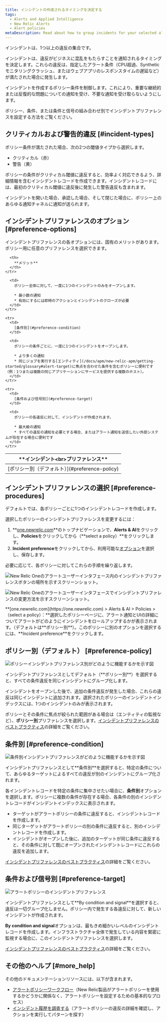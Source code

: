 ```yaml
---
title: インシデントの作成されるタイミングを決定する
tags:
  - Alerts and Applied Intelligence
  - New Relic Alerts
  - Alert policies
metaDescription: Read about how to group incidents for your selected alert policy and select your incident preference. The default is "by policy."
---
```


インシデントは、1つ以上の違反の集合です。

インシデントは、違反がビジネスに混乱をもたらすことを通知されるタイミングを決定します。これらの違反は、指定したアラート条件（CPU超過、Syntheticモニタリングクラッシュ、またはウェブアプリのレスポンスタイムの遅延など）が満たされた場合に発生します。

インシデントを作成するポリシー条件を制御します。これにより、重要な継続的または反復的な問題についての通知を受け、不要な通知を受け取らないようにします。

ポリシー、条件、または条件と信号の組み合わせ別でインシデントプリファレンスを設定する方法をご覧ください。

## クリティカルおよび警告的違反 [#incident-types]

ポリシー条件が満たされた場合、次の2つの閾値タイプから選択します。

* クリティカル（赤）
* 警告（黄）

ポリシーの条件がクリティカル閾値に違反すると、効率よく対応できるよう、詳細情報を含むインシデントレコードを作成できます。インシデントレコードには、最初のクリティカル閾値に違反後に発生した警告違反も含まれます。

インシデントを開いた場合、承認した場合、そして閉じた場合に、ポリシー上のあらゆる通知チャネルに通知が送られます。

## インシデントプリファレンスのオプション [#preference-options]

インシデントプリファレンスの各オプションには、固有のメリットがあります。ポリシー用に任意のプリファレンスを選択できます。

<table>
  <thead>
    <tr>
      <th width={200}>
        **インシデント&lt;br>プリファレンス**
      </th>

      <th>
        **メリット**
      </th>
    </tr>
  </thead>

  <tbody>
    <tr>
      <td>
        [ポリシー別（デフォルト）](#preference-policy)
      </td>

      <td>
        ポリシー全体に対して、一度に1つのインシデントのみをオープンします。

        * 最小数の通知
        * 有効にするには即時のアクションとインシデントのクローズが必要
      </td>
    </tr>

    <tr>
      <td>
        [条件別](#preference-condition)
      </td>

      <td>
        ポリシーの条件ごとに、一度に1つのインシデントをオープンします。

        * より多くの通知
        * 同じジョブを実行する[エンティティ](/docs/apm/new-relic-apm/getting-started/glossary#alert-target)に焦点を合わせた条件を含むポリシーに便利です（例：1つまたは複数の同じアプリケーションにサービスを提供する複数のホスト）。
      </td>
    </tr>

    <tr>
      <td>
        [条件および信号別](#preference-target)
      </td>

      <td>
        ポリシーの各違反に対して、インシデントが作成されます。

        * 最大級の通知
        * すべての違反の通知を必要とする場合、またはアラート通知を送信したい外部システムが存在する場合に便利です
      </td>
    </tr>
  </tbody>
</table>

## インシデントプリファレンスの選択 [#preference-procedures]

デフォルトでは、各ポリシーごとに1つのインシデントレコードを作成します。

選択したポリシーのインシデントプリファレンスを変更するには：

1. **[one.newrelic.com](https://one.newrelic.com/ "新しいウィンドウにリンクが開きます。")**のトップナビゲーションで、**Alerts & AI**をクリックし、**Policies**をクリックしてから（**select a policy）**をクリックします。
2. **Incident preference**をクリックしてから、利用可能な[オプション](#preference-options)を選択し、保存します。

必要に応じて、各ポリシーに対してこれらの手順を繰り返します。

![New Relic Oneのアラートユーザーインタフェース内のインシデントプリファレンスボタンの場所を示すスクリーンショット。](./images/incident-preference-UI.png "New Relic Oneのアラートユーザーインタフェース内のインシデントプリファレンスボタンの場所を示すスクリーンショット。")

![New Relic Oneのアラートユーザーインタフェースでインシデントプリファレンスの変更方法を示すスクリーンショット。](./images/incident-preference-options.png "New Relic Oneのアラートユーザーインタフェースでインシデントプリファレンスの変更方法を示すスクリーンショット。")

<figcaption>
  **[one.newrelic.com](https://one.newrelic.com) > Alerts & AI > Policies >（select a policy）：**選択したポリシーページに、アラート通知とUIの詳細についてアラートがどのようにインシデントをロールアップするかが表示されます。（デフォルトは**ポリシー別**）。このポリシーに別のオプションを選択するには、**Incident preference**をクリックします。
</figcaption>

## ポリシー別（デフォルト） [#preference-policy]

![ポリシーインシデントプリファレンス別がどのように機能するかを示す図](./images/by-policy.svg "ポリシーインシデントプリファレンス別がどのように機能するかを示す図")

<figcaption>
  インシデントプリファレンスとしてデフォルト（**ポリシー別**）を選択すると、すべての条件違反を同じインシデントにグループ化します。
</figcaption>

インシデントをオープンした後で、追加の条件違反が発生した場合、これらの違反は同じインシデントに追加されます。選択されたポリシーのインシデントインデックスには、1つのインシデントのみが表示されます。

ポリシーとその条件に焦点が絞られた範囲がある場合は（エンティティの監視など）、**ポリシー別**プリファレンスを選択します。[インシデントプリファレンスのベストプラクティス](/docs/new-relic-solutions/best-practices-guides/alerts-applied-intelligence/alerts-best-practices/#incident-practices)の詳細をご覧ください。

## 条件別 [#preference-condition]

![条件別インシデントプリファレンスがどのように機能するかを示す図](./images/by-condition.svg "条件別インシデントプリファレンスがどのように機能するかを示す図")

<figcaption>
  インシデントプリファレンスとして**条件別**を選択すると、特定の条件について、あらゆるターゲットによるすべての違反が別のインシデントにグループ化されます。
</figcaption>

各インシデントレコードを特定の条件に集中させたい場合に、**条件別**オプションを選択します。ポリシーに複数の条件が存在する場合、各条件の別のインシデントレコードがインシデントインデックスに表示されます。

* ターゲットがアラートポリシーの条件に違反すると、インシデントレコードを作成します。
* 同じターゲットがアラートポリシーの別の条件に違反すると、別のインシデントレコードを作成します。
* インシデントがオープンした後に、追加のターゲットが同じ条件に違反すると、その条件に対して既にオープンされたインシデントレコードにこれらの違反を追加します。

[インシデントプリファレンスのベストプラクティス](/docs/new-relic-solutions/best-practices-guides/alerts-applied-intelligence/alerts-best-practices/#incident-practices)の詳細をご覧ください。

## 条件および信号別 [#preference-target]

![アラートポリシーのインシデントプリファレンス](./images/by-signal.svg "アラートポリシーのインシデントプリファレンス")

<figcaption>
  インシデントプリファレンスとして**By condition and signal**を選択すると、違反は一切グループ化しません。ポリシー内で発生する各違反に対して、新しいインシデントが作成されます。
</figcaption>

**By condition and signal**オプションは、最もきめ細かいレベルのインシデントレコードを作成します。インフラストラクチャ全体で発生している内容を緊密に監視する場合に、このインシデントプリファレンスを選択します。

[インシデントプリファレンスのベストプラクティス](/docs/new-relic-solutions/best-practices-guides/alerts-applied-intelligence/alerts-best-practices/#incident-practices)の詳細をご覧ください。

## その他のヘルプ [#more_help]

その他のドキュメンテーションリソースには、以下が含まれます。

* [アラートポリシーワークフロー](/docs/alerts/new-relic-alerts-beta/configuring-alert-policies/alert-policy-workflow)（New Relic製品がアラートポリシーを使用するかどうかに関係なく、アラートポリシーを設定するための基本的なプロセス）
* [インシデント履歴を調査する](/docs/alerts/new-relic-alerts-beta/reviewing-alert-incidents/explore-incident-history)（アラートポリシーの違反の詳細を確認し、アクションを実行してパターンを探す）